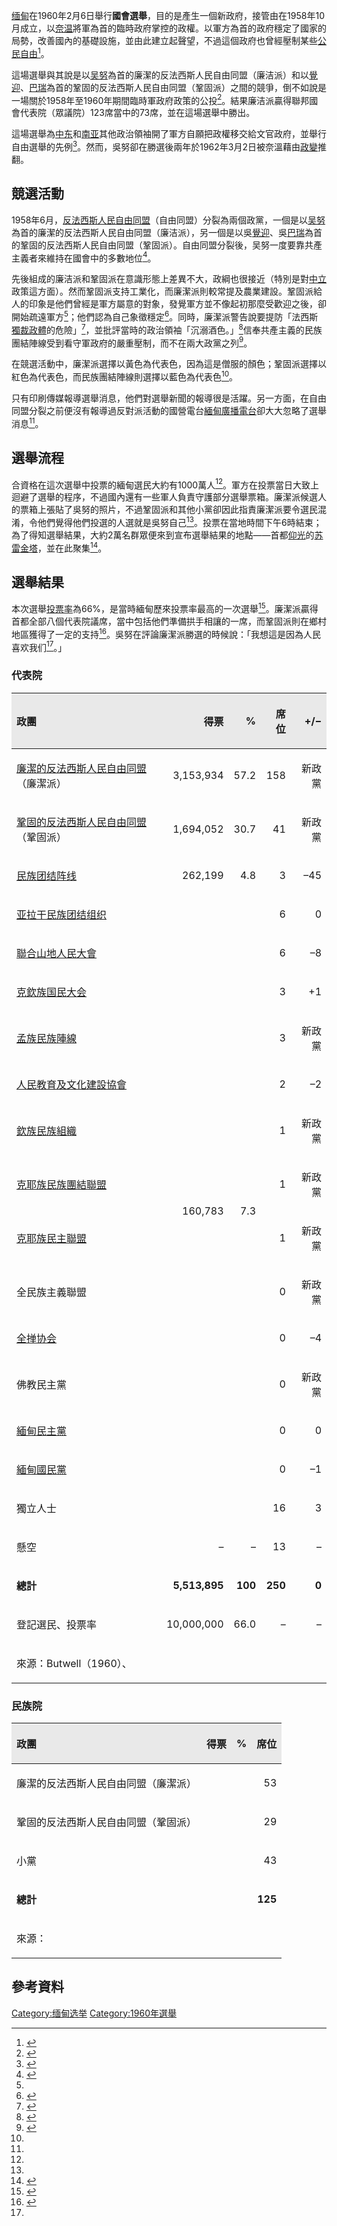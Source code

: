 {{Infobox Election
| election_name = 1960年緬甸國會選舉
| country = Burma
| flag_year = 1948
| type = parliamentary
| ongoing = no
| previous_election = 1956年緬甸國會選舉
| previous_year = 1956
| next_election = 1974年緬甸議會選舉
| next_year = 1974
| seats_for_election = [[代表院|代表院]]全部250個議席
| majority_seats= 126
| turnout = 66.0%
| election_date = 1960年2月6日
| image1 = [[File:U_Nu_portrait.jpg|105px]]
| leader1 = [[吴努|吴努]]
| party1 = [[聯邦黨_(緬甸)|廉潔的反法西斯人民自由同盟]]
| colour1 = FFFF00
| seats1 = 158
| seat_change1 = 新政黨
| popular_vote1 = 3,153,934
| percentage1 = 57.2

| image2 = [[File:Ba_Swe.jpg|90px]]
| leader2 = [[覺迎|覺迎]]、<br/>[[巴瑞|巴瑞]]（圖）
| party2 =  [[鞏固的反法西斯人民自由同盟|鞏固的反法西斯人民自由同盟]]
| colour2 = FF0000
| seats2 = 41
| seat_change2 = 新政黨
| popular_vote2 = 1,694,052
| percentage2 = 30.7

| image3 = 
| leader3 = 
| party3 = [[民族團結陣線|民族團結陣線]]
| colour3 = 0000FF
| seats3 = 3
| seat_change3 = {{decrease}}45
| popular_vote3 = 262,199
| percentage3 = 4.8

| title              = [[緬甸總理|緬甸總理]]
| posttitle          = 當選[[緬甸總理|緬甸總理]]
| before_election    = [[奈温|奈温]]
| before_party       = 緬甸國防軍
| after_election     = [[吴努|吴努]]
| after_party        = 廉潔的反法西斯人民自由同盟
}}
{{Politics of Burma}}

[[缅甸|缅甸]]在1960年2月6日舉行'''國會選舉'''，目的是產生一個新政府，接管由在1958年10月成立，以[[奈温|奈温]]將軍為首的臨時政府掌控的政權。以軍方為首的政府穩定了國家的局勢，改善國內的基礎設施，並由此建立起聲望，不過這個政府也曾經壓制某些[[公民自由|公民自由]]<ref name="FES">{{cite journal|last=Bigelow|first=Lee S|date=1960|title=The 1960 Elections in Burma|url=https://archive.org/details/sim_far-eastern-survey_1960-05_29_5/page/70|journal=Far Eastern Survey|publisher=Institute of Pacific Relations|location=New York|volume=29|issue=5|pages=70–74|issn=0362-8949|jstor=3024046|doi=10.1525/as.1960.29.5.01p13582}}</ref>。

這場選舉與其說是以[[吴努|吴努]]為首的廉潔的反法西斯人民自由同盟（廉洁派）和以[[覺迎|覺迎]]、[[巴瑞|巴瑞]]為首的鞏固的反法西斯人民自由同盟（鞏固派）之間的競爭，倒不如說是一場關於1958年至1960年期間臨時軍政府政策的公投<ref name="rot">{{cite book|last=Taylor|first=Robert H.|title=Burma: prospects for a democratic future|editor=Robert I Rotberg|publisher=Brookings Institution Press|location=Washington, D. C.|date=1998|pages=43|chapter=Political Values and Political Conflict|isbn=978-0-8157-7581-2}}</ref>。結果廉洁派贏得聯邦國會代表院（眾議院）123席當中的73席，並在這場選舉中勝出。

這場選舉為[[中东|中东]]和[[南亚|南亚]]其他政治領袖開了軍方自願把政權移交給文官政府，並舉行自由選舉的先例<ref>{{cite journal|last=Butwell|first=Richard|coauthors=von der Mehden, Fred|date=1960|title=The 1960 Election in Burma|url=https://archive.org/details/sim_pacific-affairs_1960-06_33_2/page/144|journal=Pacific Affairs|publisher=University of British Columbia|location=Vancouver|volume=33|issue=2|pages=144–157|issn=1715-3379|jstor=2752941}}</ref>。然而，吳努卻在勝選後兩年於1962年3月2日被奈溫藉由[[政變|政變]]推翻。

== 競選活動 ==
1958年6月，[[反法西斯人民自由同盟|反法西斯人民自由同盟]]（自由同盟）分裂為兩個政黨，一個是以[[吴努|吴努]]為首的廉潔的反法西斯人民自由同盟（廉洁派），另一個是以吳[[覺迎|覺迎]]、吳[[巴瑞|巴瑞]]為首的鞏固的反法西斯人民自由同盟（鞏固派）。自由同盟分裂後，吴努一度要靠共產主義者來維持在國會中的多數地位<ref>{{cite news|url=http://news.google.co.uk/newspapers?id=6BE1AAAAIBAJ&sjid=uaULAAAAIBAJ&pg=3065,4937337&dq=|title=General Ne Win bows out|date=1960-02-10|work=The Glasgow Herald|pages=8|accessdate=2016-09-04}}</ref>。

先後組成的廉洁派和鞏固派在意識形態上差異不大，政綱也很接近（特別是對[[中立|中立]]政策這方面）。然而鞏固派支持工業化，而廉潔派則較常提及農業建設。鞏固派給人的印象是他們曾經是軍方屬意的對象，發覺軍方並不像起初那麼受歡迎之後，卻開始疏遠軍方<ref name=age/>；他們認為自己象徵穩定<ref>{{cite news|url=http://news.google.co.uk/newspapers?id=TnEsAAAAIBAJ&sjid=z8sEAAAAIBAJ&pg=7417,959165&dq=|title='Foes' of corruption win easily in Burma election|date=1960-02-09|work=Herald-Journal|publisher=Associated Press|pages=12|accessdate=2016-09-04|location=Rangoon}}</ref>。同時，廉潔派警告說要提防「法西斯[[獨裁政體|獨裁政體]]的危險」<ref name="ap">{{cite news|url=http://news.google.co.uk/newspapers?id=Ia8RAAAAIBAJ&sjid=oecDAAAAIBAJ&pg=5615,3543389&dq=|title=U Nu victory changes trend|date=1960-02-10|work=The Spokesman-Review|publisher=Associated Press|pages=6|accessdate=2016-09-04|location=Rangoon}}</ref>，並批評當時的政治領袖「沉溺酒色。」<ref>{{cite web|url=http://news.google.co.uk/newspapers?id=in41AAAAIBAJ&sjid=GKwDAAAAIBAJ&pg=5048,1313037&dq=|title=Burma states her policy|last=Grant|first=Bruce|date=1960-02-09|work=The Age|pages=2|accessdate=2016-09-04|location=Rangoon}}</ref>信奉共產主義的民族團結陣線受到看守軍政府的嚴重壓制，而不在兩大政黨之列<ref name=iopr>{{cite journal|last=Butwell|first=Richard|date=1960|title=The new political outlook in Burma|url=https://archive.org/details/sim_far-eastern-survey_1960-02_29_2/page/21|journal=Far Eastern Survey|publisher=Institute of Pacific Relations|location=New York|volume=29|issue=2|pages=21–27|issn=0362-8949|jstor=3024046|doi=10.1525/as.1960.29.5.01p13582}}
</ref>。

在競選活動中，廉潔派選擇以黃色為代表色，因為這是僧服的顏色；鞏固派選擇以紅色為代表色，而民族團結陣線則選擇以藍色為代表色<ref name=ap/>。

只有印刷傳媒報導選舉消息，他們對選舉新聞的報導很是活躍。另一方面，在自由同盟分裂之前便沒有報導過反對派活動的國營電台[[緬甸廣播電視台|緬甸廣播電台]]卻大大忽略了選舉消息<ref name=iopr/>。

== 選舉流程 ==
合資格在這次選舉中投票的緬甸選民大約有1000萬人<ref name=nohlen/>。軍方在投票當日大致上迴避了選舉的程序，不過國內還有一些軍人負責守護部分選舉票箱。廉潔派候選人的票箱上張貼了吳努的照片，不過鞏固派和其他小黨卻因此指責廉潔派要令選民混淆，令他們覺得他們投選的人選就是吳努自己<ref name=iopr/>。投票在當地時間下午6時結束；為了得知選舉結果，大約2萬名群眾便來到宣布選舉結果的地點——首都[[仰光|仰光]]的[[苏雷金塔|苏雷金塔]]，並在此聚集<ref name="age">{{cite news|url=http://news.google.co.uk/newspapers?id=iX41AAAAIBAJ&sjid=GKwDAAAAIBAJ&pg=6787,1182226&dq=|title=All Asia is watching Burma's democratic election|last=Grant|first=Bruce|date=1960-02-08|work=The Age|pages=2|accessdate=2016-09-04|location=Rangoon}}</ref>。

== 選舉結果 ==
本次選舉[[投票率|投票率]]為66%，是當時緬甸歷來投票率最高的一次選舉<ref name=nohlen>{{cite book|title=Elections in Asia: A data handbook, Volume I|last=Nohlen|first1=Dieter|last2=Grotz|first2=Florian|last3=Hartmann|first3=Christof|year=2001|publisher=Oxford University Press|isbn=0-19-924959-8|p=603, 614-615|ref = harv }}</ref>。廉潔派贏得首都全部八個代表院議席，當中包括他們準備拱手相讓的一席，而鞏固派則在鄉村地區獲得了一定的支持<ref>{{cite news|url=http://news.google.co.uk/newspapers?id=iW4pAAAAIBAJ&sjid=lswEAAAAIBAJ&pg=664,1403668&dq=|title=U Nu 'cleans' bidding for sweep in voting|date=1960-02-09|work=Daytona Beach Morning Journal|publisher=Associated Press|pages=1|accessdate=2016-09-04|location=Rangoon}}</ref>。吳努在評論廉潔派勝選的時候說：「我想這是因為人民喜欢我们<ref name=ap/>。」

=== 代表院 ===
{| class=wikitable style="text-align:right"
|-
!style="background-color:#E9E9E9" align=left valign=top|政團
!style="background-color:#E9E9E9" align=right|得票
!style="background-color:#E9E9E9" align=right|%
!style="background-color:#E9E9E9" align=right|席位
!style="background-color:#E9E9E9" align=right|+/−
|-
|align=left|[[聯邦黨_(緬甸)|廉潔的反法西斯人民自由同盟]]（廉潔派）||3,153,934||57.2||158||新政黨
|-
|align=left|[[鞏固的反法西斯人民自由同盟|鞏固的反法西斯人民自由同盟]]（鞏固派）||1,694,052||30.7||41||新政黨
|-
|align=left|[[民族团结阵线|民族团结阵线]]||262,199||4.8||3||–45
|-
|align=left|[[亚拉干民族团结组织|亚拉干民族团结组织]]||rowspan=14|160,783||rowspan=14|7.3||6||0
|-
|align=left|[[聯合山地人民大會|聯合山地人民大會]]||6||–8
|-
|align=left|[[克欽族国民大会|克欽族国民大会]]||3||+1
|-
|align=left|[[孟族民族陣線|孟族民族陣線]]||3||新政黨
|-
|align=left|[[人民教育及文化建設協會|人民教育及文化建設協會]]||2||–2
|-
|align=left|[[欽族民族組織|欽族民族組織]]||1||新政黨
|-
|align=left|[[克耶族民族團結聯盟|克耶族民族團結聯盟]]||1||新政黨
|-
|align=left|[[克耶族民主聯盟|克耶族民主聯盟]]||1||新政黨
|-
|align=left|全民族主義聯盟||0||新政黨
|-
|align=left|[[全掸协会|全掸协会]]||0||–4
|-
|align=left|佛教民主黨||0||新政黨
|-
|align=left|[[緬甸民主黨|緬甸民主黨]]||0||0
|-
|align=left|[[緬甸國民黨|緬甸國民黨]]||0||–1
|-
|align=left|獨立人士||16||{{increase}}3
|-
|align=left|懸空||–||–||13||–
|-
|align=left|'''總計'''||'''5,513,895'''||'''100'''||'''250'''||'''0'''
|-
|align=left|登記選民、投票率||10,000,000||66.0||–||–
|-
|align=left colspan=5|來源：Butwell（1960）、{{harvtxt|Nohlen|Grotz|Hartmann|2001}}
|}

=== 民族院 ===
{| class=wikitable style=text-align:right
|-
!style="background-color:#E9E9E9" align=left valign=top|政團
!style="background-color:#E9E9E9" align=right|得票
!style="background-color:#E9E9E9" align=right|%
!style="background-color:#E9E9E9" align=right|席位
|-
|align=left|廉潔的反法西斯人民自由同盟（廉潔派）|| || ||53
|-
|align=left|鞏固的反法西斯人民自由同盟（鞏固派）|| || ||29
|-
|align=left|小黨|| || ||43
|-
|align=left|'''總計'''|| || ||'''125'''
|-
|align=left colspan=4|來源：{{harvtxt|Nohlen|Grotz|Hartmann|2001}}
|}

== 參考資料 ==
{{reflist|2}}

{{Burmese elections}}

[[Category:缅甸选举|Category:缅甸选举]]
[[Category:1960年選舉|Category:1960年選舉]]